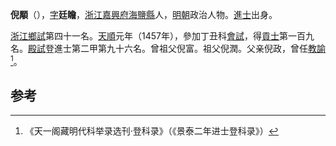 '''倪顒'''（{{bd|1429年||？}}），[[表字|字]]'''廷瞻'''，[[浙江|浙江]][[嘉興府|嘉興府]][[海鹽縣|海鹽縣]]人，[[明朝|明朝]]政治人物。[[進士|進士]]出身。

[[浙江|浙江]][[鄉試|鄉試]]第四十一名。[[天顺_(明朝)|天順]]元年（1457年），參加丁丑科[[會試|會試]]，得[[貢士|貢士]]第一百九名。[[殿試|殿試]]登進士第二甲第九十六名。曾祖父倪富。祖父倪潤。父亲倪政，曾任[[教諭|教諭]]<ref>《天一阁藏明代科举录选刊·登科录》（《景泰二年进士登科录》）</ref>。

==参考==
{{reflist}}
{{明朝人物小作品}}
{{天順元年丁丑科殿試金榜}}